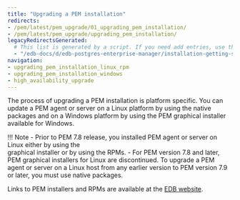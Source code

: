 ```yaml
---
title: "Upgrading a PEM installation"
redirects:
- /pem/latest/pem_upgrade/01_upgrading_pem_installation/
- /pem/latest/pem_upgrade/upgrading_pem_installation/
legacyRedirectsGenerated:
  # This list is generated by a script. If you need add entries, use the `legacyRedirects` key.
  - "/edb-docs/d/edb-postgres-enterprise-manager/installation-getting-started/upgrade-migration-guide/8.0/upgrading_pem_installation.html"
navigation:
- upgrading_pem_installation_linux_rpm
- upgrading_pem_installation_windows
- high_availability_upgrade
---
```


The process of upgrading a PEM installation is platform specific. You can update a PEM agent or server on a Linux platform by using the native packages and on a Windows platform by using the PEM graphical installer available for Windows. 

!!! Note
    - Prior to PEM 7.8 release, you installed PEM agent or server on Linux either by using the     
      graphical installer or by using the RPMs. 
    - For PEM version 7.8 and later, PEM graphical installers for Linux are discontinued. To upgrade a 
      PEM agent or server on a Linux host from any earlier version to PEM version 7.9 or later, you must use native packages.

Links to PEM installers and RPMs are available at the [EDB website](https://www.enterprisedb.com/downloads/edb-postgres-enterprise-manager).
